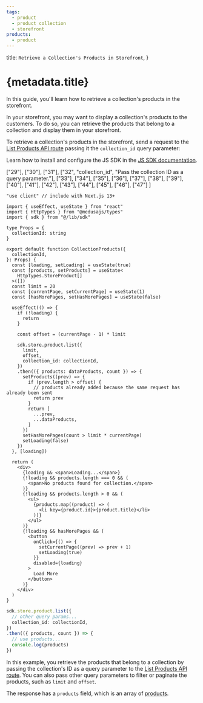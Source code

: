 ```yaml
---
tags:
  - product
  - product collection
  - storefront
products:
  - product
---
```



  title: `Retrieve a Collection's Products in Storefront`,
}

# {metadata.title}

In this guide, you'll learn how to retrieve a collection's products in the storefront.

In your storefront, you may want to display a collection's products to the customers. To do so, you can retrieve the products that belong to a collection and display them in your storefront.

To retrieve a collection's products in the storefront, send a request to the [List Products API route](!api!/store#products_getproducts) passing it the `collection_id` query parameter:

<Note title="Tip">

Learn how to install and configure the JS SDK in the [JS SDK documentation](../../../../js-sdk/page.mdx).

</Note>

<CodeTabs group="store-request">
  <CodeTab label="React" value="react">

  ["29"], ["30"], ["31"],
  ["32", "collection_id", "Pass the collection ID as a query parameter."], ["33"],
  ["34"], ["35"], ["36"], 
  ["37"], ["38"], ["39"], ["40"], ["41"], ["42"], ["43"], ["44"], ["45"], ["46"], ["47"]
]

  ```tsx highlights={highlights}
  "use client" // include with Next.js 13+

  import { useEffect, useState } from "react"
  import { HttpTypes } from "@medusajs/types"
  import { sdk } from "@/lib/sdk"

  type Props = {
    collectionId: string
  }

  export default function CollectionProducts({
    collectionId,
  }: Props) {
    const [loading, setLoading] = useState(true)
    const [products, setProducts] = useState<
      HttpTypes.StoreProduct[]
    >([])
    const limit = 20
    const [currentPage, setCurrentPage] = useState(1)
    const [hasMorePages, setHasMorePages] = useState(false)

    useEffect(() => {
      if (!loading) {
        return 
      }

      const offset = (currentPage - 1) * limit

      sdk.store.product.list({
        limit,
        offset,
        collection_id: collectionId,
      })
      .then(({ products: dataProducts, count }) => {
        setProducts((prev) => {
          if (prev.length > offset) {
            // products already added because the same request has already been sent
            return prev
          }
          return [
            ...prev,
            ...dataProducts,
          ]
        })
        setHasMorePages(count > limit * currentPage)
        setLoading(false)
      })
    }, [loading])

    return (
      <div>
        {loading && <span>Loading...</span>}
        {!loading && products.length === 0 && (
          <span>No products found for collection.</span>
        )}
        {!loading && products.length > 0 && (
          <ul>
            {products.map((product) => (
              <li key={product.id}>{product.title}</li>
            ))}
          </ul>
        )}
        {!loading && hasMorePages && (
          <button 
            onClick={() => {
              setCurrentPage((prev) => prev + 1)
              setLoading(true)
            }}
            disabled={loading}
          >
            Load More
          </button>
        )}
      </div>
    )
  }
  ```

  </CodeTab>
  <CodeTab label="JS SDK" value="js-sdk">

  ```ts
  sdk.store.product.list({
    // other query params...
    collection_id: collectionId,
  })
  .then(({ products, count }) => {
    // use products...
    console.log(products)
  })
  ```

  </CodeTab>
</CodeTabs>

In this example, you retrieve the products that belong to a collection by passing the collection's ID as a query parameter to the [List Products API route](!api!/store#products_getproducts). You can also pass other query parameters to filter or paginate the products, such as `limit` and `offset`.

The response has a `products` field, which is an array of [products](!api!/store#products_product_schema).
